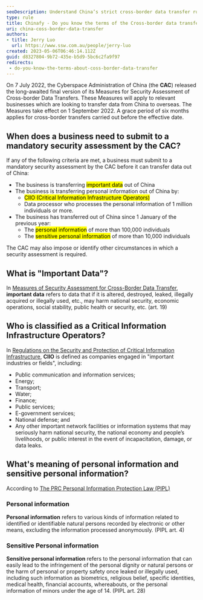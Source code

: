 ```yaml
---
seoDescription: Understand China’s strict cross-border data transfer rules and compliance guidelines for businesses transferring personal information or sensitive data.
type: rule
title: Chinafy - Do you know the terms of the Cross-border data transfer?
uri: china-coss-border-data-transfer
authors:
- title: Jerry Luo
  url: https://www.ssw.com.au/people/jerry-luo
created: 2023-05-06T06:46:14.112Z
guid: d8327804-9b72-435e-b5d9-5bc6c2fa9f97
redirects:
 - do-you-know-the-terms-about-coss-border-data-transfer
---
```

On 7 July 2022, the Cyberspace Administration of China (the **CAC**) released the long-awaited final version of its Measures for Security Assessment of Cross-border Data Transfers. These Measures will apply to relevant businesses which are looking to transfer data from China to overseas. The Measures take effect on 1 September 2022. A grace period of six months applies for cross-border transfers carried out before the effective date.

## When does a business need to submit to a mandatory security assessment by the CAC?

If any of the following criteria are met, a business must submit to a mandatory security assessment by the CAC before it can transfer data out of China:

* The business is transferring <mark>important data</mark> out of China
* The business is transferring personal information out of China by:
  * <mark>CIIO (Critical Information Infrastructure Operators)</mark>
  * Data processor who processes the personal information of 1 million individuals or more.
* The business has transferred out of China since 1 January of the previous year:
  * The <mark>personal information</mark> of more than 100,000 individuals
  * The <mark>sensitive personal information</mark> of more than 10,000 individuals

The CAC may also impose or identify other circumstances in which a security assessment is required.

## What is "Important Data"?

In [Measures of Security Assessment for Cross-Border Data Transfer](https://perma.cc/K97Q-8XVD), **important data** refers to data that if it is altered, destroyed, leaked, illegally acquired or illegally used, etc., may harm national security, economic operations, social stability, public health or security, etc. (art. 19)

## Who is classified as a Critical Information Infrastructure Operators?

In [Regulations on the Security and Protection of Critical Information Infrastructure](https://www.china-briefing.com/news/critical-information-infrastructure-chinas-new-regulations/), **CIIO** is defined as companies engaged in "important industries or fields", including:

* Public communication and information services;
* Energy;
* Transport;
* Water;
* Finance;
* Public services;
* E-government services;
* National defense; and
* Any other important network facilities or information systems that may seriously harm national security, the national economy and people’s livelihoods, or public interest in the event of incapacitation, damage, or data leaks.

## What's meaning of personal information and sensitive personal information?

According to [The PRC Personal Information Protection Law (PIPL)](https://www.china-briefing.com/news/the-prc-personal-information-protection-law-final-a-full-translation/)

### Personal information

**Personal information** refers to various kinds of information related to identified or identifiable natural persons recorded by electronic or other means, excluding the information processed anonymously. (PIPL art. 4)

### Sensitive Personal information

**Sensitive personal information** refers to the personal information that can easily lead to the infringement of the personal dignity or natural persons or the harm of personal or property safety once leaked or illegally used, including such information as biometrics, religious belief, specific identities, medical health, financial accounts, whereabouts, or the personal information of minors under the age of 14. (PIPL art. 28)